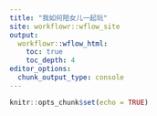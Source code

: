 ```yaml
---
title: "我如何陪女儿一起玩"
site: workflowr::wflow_site
output:
  workflowr::wflow_html:
    toc: true
    toc_depth: 4
editor_options:
  chunk_output_type: console
---
```


```r
knitr::opts_chunk$set(echo = TRUE)
```

